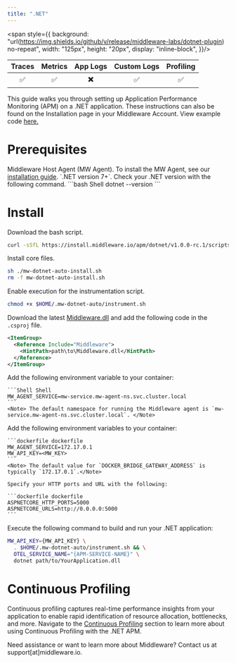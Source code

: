 ```yaml
---
title: ".NET"
---
```

<span style={{
    background: "url(https://img.shields.io/github/v/release/middleware-labs/dotnet-plugin) no-repeat",
    width: "125px",
    height: "20px",
    display: "inline-block",
}}/>

| Traces | Metrics | App Logs | Custom Logs | Profiling |
| :----: | :-----: | :------: | :---------: | :-------: |
| ✅ | ✅ | ✖️ | ✅ | ✅ |

This guide walks you through setting up Application Performance Monitoring (APM) on a .NET application. These instructions can also be found on the Installation page in your Middleware Account. View example code <a href="https://github.com/middleware-labs/demo-apm/tree/master/dotnet"> here. </a>

# Prerequisites

<Steps>

  <Step title="MW Host Agent">
   Middleware Host Agent (MW Agent). To install the MW Agent, see our <a href="https://docs.middleware.io/docs/agent-installation/overview"> installation guide</a>. 
  </Step>

  <Step title=".NET Version">
    `.NET version 7+`. Check your .NET version with the following command.
    ```bash Shell
    dotnet --version
    ```
  </Step>

</Steps>

# Install

<Accordion title="Step 1: .NET Binary Installation">

Download the bash script.
```bash Shell
curl -sSfL https://install.middleware.io/apm/dotnet/v1.0.0-rc.1/scripts/mw-dotnet-auto-install.sh -O
```
Install core files.
```bash Shell
sh ./mw-dotnet-auto-install.sh
rm -f mw-dotnet-auto-install.sh
```
Enable execution for the instrumentation script.
```bash Shell
chmod +x $HOME/.mw-dotnet-auto/instrument.sh
```
</Accordion>

<Accordion title="Step 2: Setup Middleware .NET Project">

Download the latest [Middleware.dll](https://github.com/middleware-labs/dotnet-plugin/releases) and add the following code in the `.csproj` file.

```xml XML
<ItemGroup>
  <Reference Include="Middleware">
    <HintPath>path\to\Middleware.dll</HintPath>
  </Reference>
</ItemGroup>
```
</Accordion>

<Accordion title="Step 3: Container Variables">

  <Accordion title="Kubernetes">
    Add the following environment variable to your container:

    ```Shell Shell
    MW_AGENT_SERVICE=mw-service.mw-agent-ns.svc.cluster.local
    ```
    <Note> The default namespace for running the Middleware agent is `mw-service.mw-agent-ns.svc.cluster.local`. </Note>

  </Accordion>
  
  <Accordion title="Docker">
    Add the following environment variables to your container:

    ```dockerfile dockerfile
    MW_AGENT_SERVICE=172.17.0.1
    MW_API_KEY=<MW_KEY>
    ```
    <Note> The default value for `DOCKER_BRIDGE_GATEWAY_ADDRESS` is typically `172.17.0.1`.</Note>
    
    Specify your HTTP ports and URL with the following:

    ```dockerfile dockerfile
    ASPNETCORE_HTTP_PORTS=5000
    ASPNETCORE_URLS=http://0.0.0.0:5000
    ```
  </Accordion>

</Accordion>

<Accordion title="Step 4: Build and Run .NET Application">
  Execute the following command to build and run your .NET application:

  ```bash Shell
  MW_API_KEY={MW_API_KEY} \
    . $HOME/.mw-dotnet-auto/instrument.sh && \
    OTEL_SERVICE_NAME="{APM-SERVICE-NAME}" \
    dotnet path/to/YourApplication.dll
  ```
</Accordion>

# Continuous Profiling

Continuous profiling captures real-time performance insights from your application to enable rapid identification of resource allocation, bottlenecks, and more. Navigate to the [Continuous Profiling](https://docs.middleware.io/workflow/profiling#continuous-profiling) section to learn more about using Continuous Profiling with the .NET APM.

<Note> Need assistance or want to learn more about Middleware? Contact us at support[at]middleware.io. </Note>